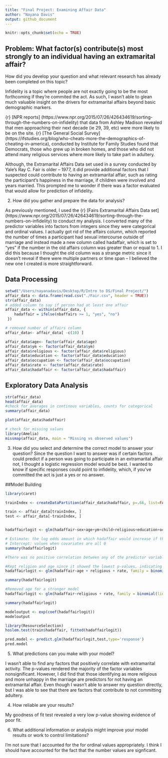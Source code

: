 ```yaml
---
title: "Final Project: Examining Affair Data"
author: "Nayana Davis"
output: github_document
---
```


```r
knitr::opts_chunk$set(echo = TRUE)
```

## Problem: What factor(s) contribute(s) most strongly to an individual having an extramarital affair?

How did you develop your question and what relevant research has already been
completed on this topic?

Infidelity is a topic where people are not exactly going to be the most forthcoming if they're commited the act. As such, I wasn't able to glean much valuable insight on the drivers for extramarital affairs beyond basic demographic markers.  

{r} [NPR reports] (https://www.npr.org/2015/07/26/426434619/sorting-through-the-numbers-on-infidelity) that data from Ashley Madison revealed that men approaching their next decade (ie 29, 39, etc) were more likely to be on the site. {r} [The General Social Survey] (https://ifstudies.org/blog/who-cheats-more-the-demographics-of-cheating-in-america), conducted by Institute for Family Studies found that Democrats, those who grew up in broken homes, and those who did not attend many religious services where more likely to take part in adultery. 

Although, the Extramarital Affairs Data set used in a survey conducted by Yale's Ray C. Fair is older -- 1977, it did provide additional factors that I suspected could contribute to having an extramarital affair, such as rating the participant's happiness in the marriage, if children were involved and years married. This prompted me to wonder if there was a factor evaluated that would allow for prediction of infidelity. 

2. How did you gather and prepare the data for analysis?

As previously mentioned, I used the {r} [Fairs Extramarital Affairs Data set] (https://www.npr.org/2015/07/26/426434619/sorting-through-the-numbers-on-infidelity) to conduct my analysis. I converted many of the predictor variables into factors from integers since they were categorical and ordinal values. I actually got rid of the affairs column, which reported the number of times a participant had sexual intercourse outside of marriage and instead made a new column called hadaffair, which is set to "yes" if the number in the old affairs column was greater than or equal to 1. I did this because I thought the old column was a strange metric since it doesn't reveal if there were multiple partners or time span -- I believed the new one I created is more straightforward. 

## Data Processing

```r
setwd("/Users/nayanadavis/Desktop/R/Intro to DS/Final Project/")
affair_data <- data.frame(read.csv("./Fair.csv", header = TRUE))
str(affair_data)
# added column to say if person had at least one affair
affair_data <- within(affair_data, {
    hadaffair = ifelse(nbaffairs >= 1, "yes", "no")
 })

# removed number of affairs column
affair_data<- affair_data[ -c(10) ]

affair_data$age<- factor(affair_data$age)
affair_data$ym <- factor(affair_data$ym)
affair_data$religious <- factor(affair_data$religious)
affair_data$education <- factor(affair_data$education)
affair_data$occupation <- factor(affair_data$occupation)
affair_data$rate <- factor(affair_data$rate)
affair_data$hadaffair <- factor(affair_data$hadaffair)
```

## Exploratory Data Analysis
``` r
str(affair_data)
head(affair_data)
#check for averages in continous variables, counts for categorical 
summary(affair_data)

plot(affair_data$hadaffair)

# check for missing values
library(Amelia)
missmap(affair_data, main = "Missing vs observed values")

```
3. How did you select and determine the correct model to answer your question?
Since the question I want to answer was if certain factors could predict if a person was going to participate in an extramarital affair not, I thought a logistic regression model would be best. I wanted to know if specific responses could point to infidelity, which, if you've committed the act is just a yes or no answer.  

##Model Building
``` r
library(caret)

trainIndex <- createDataPartition(affair_data$hadaffair, p=.66, list=FALSE,times = 1)

train <- affair_data[trainIndex, ]
test <- affair_data[-trainIndex, ]


hadaffairlogit <- glm(hadaffair~sex+age+ym+child+religious+education+occupation+rate, family = binomial(link = "logit"), data = train)

# Estimate: the log odds amount in which hadaffair would increase if the covariate was one unit higher
# Intercept: values when covariates are all 0
summary(hadaffairlogit)

#There was no positive correlation between any of the predictor variables with a low enough p-value that would allow us to reject the null hypothesis

#Kept religion and age since it showed the lowest p-values, indicating we can more confidently reject the null hypothesis. 
hadaffairlogit <- glm(hadaffair~age + religious + rate, family = binomial(link = "logit"), data = train)

summary(hadaffairlogit)

#Removed age for a stronger model
hadaffairlogit <- glm(hadaffair~religious + rate, family = binomial(link = "logit"), data = train)

summary(hadaffairlogit)

modeloutput <- exp(coef(hadaffairlogit))
modeloutput

library(ResourceSelection)
hoslem.test(train$hadaffair, fitted(hadaffairlogit))

pred.model <- predict.glm(hadaffairlogit,test,type='response')
pred.model 

```


5. What predictions can you make with your model? 

I wasn't able to find any factors that positively correlate with extramarital activity. The p-values rendered the majority of the factor variables nonsignificant. However, I did find that those identifying as more religious and more unhappy in the marriage are predictors for not having an extramarital affair. Even though I wasn't able to answer my question directly, but I was able to see that there are factors that contribute to not committing adultery.

4. How reliable are your results?

 My goodness of fit test revealed a very low p-value showing evidence of poor fit. 

6. What additional information or analysis might improve your model results or work to
control limitations?

I'm not sure that I accounted for the for ordinal values appropriately.  I think I should have accounted for the fact that the number values are signficant. 
